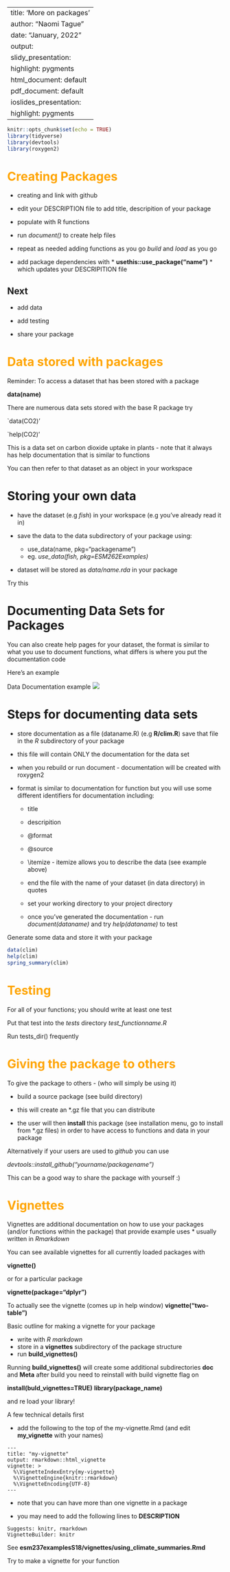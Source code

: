 
---
title: 'More on packages'
author: "Naomi Tague"
date: "January, 2022"
output:
  slidy_presentation:
   highlight: pygments
  html_document: default
  pdf_document: default
  ioslides_presentation:
    highlight: pygments
---

```r
knitr::opts_chunk$set(echo = TRUE)
library(tidyverse)
library(devtools)
library(roxygen2)
```

# <span style="color:orange">Creating Packages</span>

* creating and link with github

* edit your DESCRIPTION file to add title, descripition of your package

* populate with R functions

* run *document()* to create help files

* repeat as needed adding functions as you go *build* and *load* as you go

* add package dependencies with * **usethis::use_package("name")** * which updates your DESCRIPITION file

## Next

* add data

* add testing

* share your package

# <span style="color:orange"> Data stored with packages</span>

Reminder:
To access a dataset that has been stored with a package

**data(name)**

There are numerous data sets stored with the base R package
try 

`data(CO2)'

`help(CO2)'

This is a data set on carbon dioxide uptake in plants - note that it always has help documentation that is similar to functions

You can then refer to that dataset as an object in your workspace

# Storing your own data

* have the dataset (e.g *fish*) in your workspace (e.g you've already read it in)
   

* save the data to the data subdirectory of your package using:
  * use_data(name, pkg="packagename")
  * eg. *use_data(fish, pkg=ESM262Examples)*

* dataset will be stored as *data/name.rda* in your package

Try this


# Documenting Data Sets for Packages

You can also create help pages for your dataset, the format is similar to what you use to document functions, what differs is where you put the documentation code

Here's an example 

Data Documentation example ![](../img/datadoc.jpeg)

# Steps for documenting data sets

* store documentation as a file (dataname.R) 
 (e.g **R/clim.R**)
save that file in the *R* subdirectory of your package

* this file will contain ONLY the documentation for the data set

* when you rebuild or run document - documentation will be created with roxygen2

* format is similar to documentation for function but you will use some different identifiers for documentation including:
    * title
    * descripition
    * \@format
    * \@source
    * \\itemize - itemize allows you to describe the data (see example above)

  * end the file with the name of your dataset (in data directory) in quotes
  
  * set your working directory to your project directory 
  
  * once you've generated the documentation - run *document(dataname)* and try *help(dataname)* to test
  



Generate some data and store it with your package


```r

data(clim)
help(clim)
spring_summary(clim)

```
# <span style="color:orange">Testing</span>

For all of your functions; you should write at least one test

Put that test into the *tests* directory
    *test_functionname.R*
    
Run tests_dir() frequently


# <span style="color:orange">Giving the package to others</span>


To give the package to others - (who will simply be using it)

* build a source package (see build directory)

* this will create an *.gz file that you can distribute

* the user will then **install** this package (see installation menu, go to install from *.gz files) in order to have access to functions and data in your package


Alternatively if your users are used to *github* you can use 

*devtools::install_github("yourname/packagename")*

This can be a good way to share the package with yourself :)


# <span style="color:orange">Vignettes</span>

Vignettes are additional documentation on how to use your packages (and/or functions
within the package) that provide example uses
* usually written in *Rmarkdown*

You can see available vignettes for all currently loaded packages with

**vignette()**

or for a particular package

**vignette(package="dplyr")**

To actually see the vignette (comes up in help window)
**vignette("two-table")**

Basic outline for making a vignette for your package

* write with *R markdown*
* store in a **vignettes** subdirectory of the package structure
* run **build_vignettes()**

Running **build_vignettes()** will create some additional subdirectories **doc** and **Meta**
after build you need to reinstall with build vignette flag on

**install(buld_vignettes=TRUE)**
**library(package_name)**

and re load your library!

A few technical details first

* add the following to the top of the my-vignette.Rmd (and edit **my_vignette** with your names)

```black
---
title: "my-vignette"
output: rmarkdown::html_vignette
vignette: >
  %\VignetteIndexEntry{my-vignette}
  %\VignetteEngine{knitr::rmarkdown}
  %\VignetteEncoding{UTF-8}
---
```

* note that you can have more than one vignette in a package

* you may need to add the following lines to **DESCRIPTION**

```black

Suggests: knitr, rmarkdown
VignetteBuilder: knitr

```

See **esm237examplesS18/vignettes/using_climate_summaries.Rmd**


Try to make a vignette for your function


